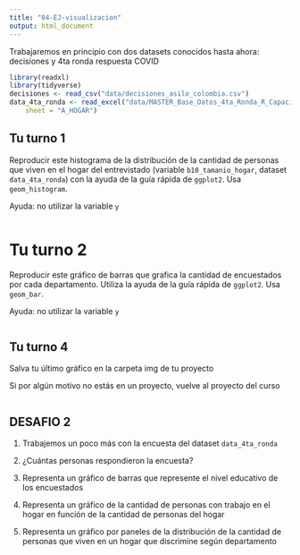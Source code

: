---
title: "04-EJ-visualizacion"
output: html_document
---

Trabajaremos en principio con dos datasets conocidos hasta ahora: decisiones y 4ta ronda respuesta COVID

```{r, include = FALSE, message=FALSE}
library(readxl)
library(tidyverse)
decisiones <- read_csv("data/decisiones_asilo_colombia.csv")
data_4ta_ronda <- read_excel("data/MASTER_Base_Datos_4ta_Ronda_R_Capacitacion.xlsx", 
    sheet = "A_HOGAR")
```

## Tu turno 1

Reproducir este histograma de la distribución de la cantidad de personas que viven en el hogar del entrevistado (variable `b10_tamanio_hogar`, dataset `data_4ta_ronda`) con la ayuda de la guía rápida de `ggplot2`. Usa `geom_histogram`.

Ayuda: no utilizar la variable `y`

```{r}

```


# Tu turno 2

Reproducir este gráfico de barras que grafica la cantidad de encuestados por cada departamento. Utiliza la ayuda de la guía rápida de `ggplot2`. Usa `geom_bar`.

Ayuda: no utilizar la variable `y`

```{r}

```


## Tu turno 4

Salva tu último gráfico en la carpeta img de tu proyecto

Si por algún motivo no estás en un proyecto, vuelve al proyecto del curso

```{r}

```


## DESAFIO 2 

1. Trabajemos un poco más con la encuesta del dataset `data_4ta_ronda` 

2. ¿Cuántas personas respondieron la encuesta?

3. Representa un gráfico de barras que represente el nivel educativo de los encuestados

3. Representa un gráfico de la cantidad de personas con trabajo en el hogar en función de la cantidad de personas del hogar

3. Representa un gráfico por paneles de la distribución de la cantidad de personas que viven en un hogar que discrimine según departamento

```{r}

```

